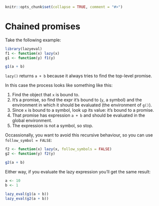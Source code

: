 <!-- 
%\VignetteEngine{knitr::knitr}
%\VignetteIndexEntry{Chained promises}
-->

```r
knitr::opts_chunk$set(collapse = TRUE, comment = "#>")
```

# Chained promises

Take the following example:

```r
library(lazyeval)
f1 <- function(x) lazy(x)
g1 <- function(y) f1(y)

g1(a + b)
```

`lazy()` returns `a + b` because it always tries to find the top-level promise.

In this case the process looks like something like this:

1. Find the object that `x` is bound to.
2. It's a promise, so find the expr it's bound to (`y`, a symbol) and the 
   environment in which it should be evaluated (the environment of `g()`).
3. Since `x` is bound to a symbol, look up its value: it's bound to a promise.
4. That promise has expression `a + b` and should be evaluated in the global 
   environment.
5. The expression is not a symbol, so stop.

Occassionally, you want to avoid this recursive behaviour, so you can use `follow_symbol = FALSE`:

```r
f2 <- function(x) lazy(x, follow_symbols = FALSE)
g2 <- function(y) f2(y)

g2(a + b)
```

Either way, if you evaluate the lazy expression you'll get the same result:

```r
a <- 10
b <- 1

lazy_eval(g1(a + b))
lazy_eval(g2(a + b))
```
